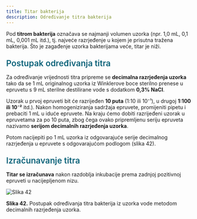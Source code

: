 ```yaml
---
title: Titar bakterija
description: Određivanje titra bakterija
---
```



Pod **titrom bakterija** označava se najmanji volumen uzorka (npr. 1,0 mL, 0,1 mL, 0,001 mL itd.), tj. najveće razrjeđenje u kojem je prisutna tražena bakterija. Što je zagađenje uzorka bakterijama veće, titar je niži.

<h3 style="color: #096279; font-size: 1.4rem; font-weight: 600; margin: 1.5rem 0 1rem 0;">Postupak određivanja titra</h3>

Za određivanje vrijednosti titra pripreme se **decimalna razrjeđenja uzorka** tako da se 1 mL originalnog uzorka iz Winklerove boce sterilno prenese u epruvetu s 9 mL sterilne destilirane vode s dodatkom **0,3% NaCl**. 

Uzorak u prvoj epruveti bit će razrijeđen **10 puta** (1:10 ili 10⁻¹), u drugoj **1:100 ili 10⁻²** itd.). Nakon homogeniziranja sadržaja epruvete, promijeniti pipetu i prebaciti 1 mL u iduće epruvete. Na kraju ćemo dobiti razrijeđeni uzorak u epruvetama za po 10 puta, zbog čega ovako pripremljenu seriju epruveta nazivamo **serijom decimalnih razrjeđenja uzorka**. 

Potom nacijepiti po 1 mL uzorka iz odgovarajuće serije decimalnog razrjeđenja u epruvete s odgovarajućom podlogom (slika 42).

<h3 style="color: #096279; font-size: 1.4rem; font-weight: 600; margin: 1.5rem 0 1rem 0;">Izračunavanje titra</h3>

**Titar se izračunava** nakon razdoblja inkubacije prema zadnjoj pozitivnoj epruveti u nacijepljenom nizu.

![Slika 42](/Images/slika42.jpg)

**Slika 42.** Postupak određivanja titra bakterija iz uzorka vode metodom decimalnih razrjeđenja uzorka.